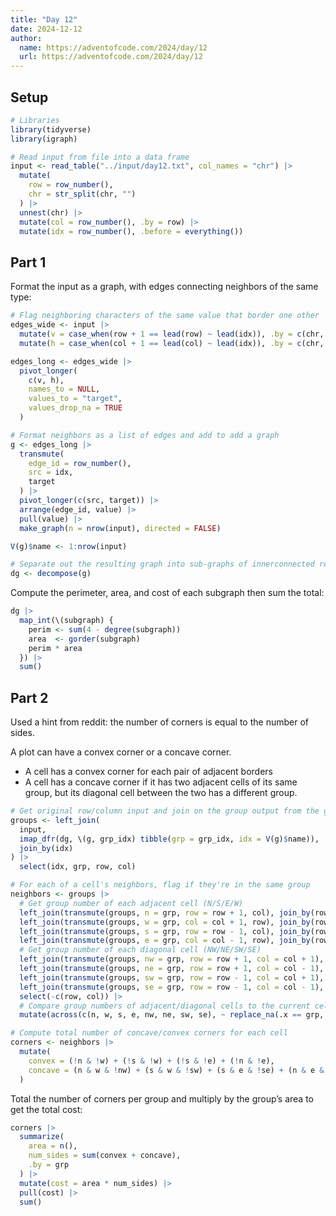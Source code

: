 ```yaml
---
title: "Day 12"
date: 2024-12-12
author:
  name: https://adventofcode.com/2024/day/12
  url: https://adventofcode.com/2024/day/12
---
```


## Setup

```r
# Libraries
library(tidyverse)
library(igraph)

# Read input from file into a data frame
input <- read_table("../input/day12.txt", col_names = "chr") |> 
  mutate(
    row = row_number(),
    chr = str_split(chr, "")
  ) |> 
  unnest(chr) |> 
  mutate(col = row_number(), .by = row) |> 
  mutate(idx = row_number(), .before = everything())
```

## Part 1

Format the input as a graph, with edges connecting neighbors of the same type:

```r

# Flag neighboring characters of the same value that border one other
edges_wide <- input |> 
  mutate(v = case_when(row + 1 == lead(row) ~ lead(idx)), .by = c(chr, col)) |> 
  mutate(h = case_when(col + 1 == lead(col) ~ lead(idx)), .by = c(chr, row))

edges_long <- edges_wide |> 
  pivot_longer(
    c(v, h), 
    names_to = NULL, 
    values_to = "target", 
    values_drop_na = TRUE
  )

# Format neighbors as a list of edges and add to add a graph
g <- edges_long |> 
  transmute(
    edge_id = row_number(),
    src = idx, 
    target
  ) |> 
  pivot_longer(c(src, target)) |> 
  arrange(edge_id, value) |> 
  pull(value) |> 
  make_graph(n = nrow(input), directed = FALSE)

V(g)$name <- 1:nrow(input)

# Separate out the resulting graph into sub-graphs of innerconnected regions
dg <- decompose(g)

```

Compute the perimeter, area, and cost of each subgraph then sum the total:

```r
dg |> 
  map_int(\(subgraph) {
    perim <- sum(4 - degree(subgraph))
    area  <- gorder(subgraph)
    perim * area
  }) |> 
  sum()
```

## Part 2

Used a hint from reddit: the number of corners is equal to the number of sides.

A plot can have a convex corner or a concave corner.

-   A cell has a convex corner for each pair of adjacent borders
-   A cell has a concave corner if it has two adjacent cells of its same group, but its diagonal cell between the two has a different group.

```r

# Get original row/column input and join on the group output from the graph
groups <- left_join(
  input,
  imap_dfr(dg, \(g, grp_idx) tibble(grp = grp_idx, idx = V(g)$name)),
  join_by(idx)
) |> 
  select(idx, grp, row, col)

# For each of a cell's neighbors, flag if they're in the same group
neighbors <- groups |> 
  # Get group number of each adjacent cell (N/S/E/W)
  left_join(transmute(groups, n = grp, row = row + 1, col), join_by(row, col)) |> 
  left_join(transmute(groups, w = grp, col = col + 1, row), join_by(row, col)) |> 
  left_join(transmute(groups, s = grp, row = row - 1, col), join_by(row, col)) |> 
  left_join(transmute(groups, e = grp, col = col - 1, row), join_by(row, col)) |> 
  # Get group number of each diagonal cell (NW/NE/SW/SE)
  left_join(transmute(groups, nw = grp, row = row + 1, col = col + 1), join_by(row, col)) |> 
  left_join(transmute(groups, ne = grp, row = row + 1, col = col - 1), join_by(row, col)) |> 
  left_join(transmute(groups, sw = grp, row = row - 1, col = col + 1), join_by(row, col)) |> 
  left_join(transmute(groups, se = grp, row = row - 1, col = col - 1), join_by(row, col)) |> 
  select(-c(row, col)) |> 
  # Compare group numbers of adjacent/diagonal cells to the current cell
  mutate(across(c(n, w, s, e, nw, ne, sw, se), ~ replace_na(.x == grp, FALSE)))

# Compute total number of concave/convex corners for each cell
corners <- neighbors |> 
  mutate(
    convex = (!n & !w) + (!s & !w) + (!s & !e) + (!n & !e),
    concave = (n & w & !nw) + (s & w & !sw) + (s & e & !se) + (n & e & !ne)
  )

```

Total the number of corners per group and multiply by the group's area to get the total cost:

```r
corners |> 
  summarize(
    area = n(),
    num_sides = sum(convex + concave), 
    .by = grp
  ) |> 
  mutate(cost = area * num_sides) |> 
  pull(cost) |> 
  sum()

```





